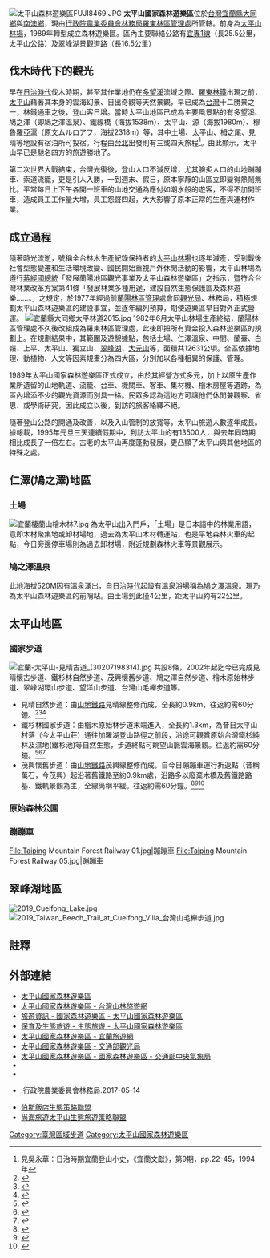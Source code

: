 {{coord|24.497724|N|121.5350318|E|format=dms|display=title|scale:100000}}
{{Otheruses|subject=台灣宜蘭的國家級風景區|other=其他地區的太平山|太平山}}
[[File:太平山森林遊樂區FUJI8469.JPG|thumb]]
'''太平山國家森林遊樂區'''位於[[台灣|台灣]][[宜蘭縣|宜蘭縣]][[大同鄉_(台灣)|大同鄉]]與[[南澳鄉|南澳鄉]]，現由[[行政院農業委員會林務局羅東林區管理處|行政院農業委員會林務局羅東林區管理處]]所管轄。前身為[[太平山林場|太平山林場]]，1989年轉型成立森林遊樂區。區內主要聯絡公路有[[宜專1線|宜專1線]]（長25.5公里，太平山公路）及翠峰湖景觀道路（長16.5公里）

== 伐木時代下的觀光 ==
早在[[台灣日治時期|日治時代]]伐木時期，甚至其作業地仍在[[多望溪|多望溪]]流域之際、[[羅東森林鐵路|羅東林鐵]]出現之前，[[太平山_(台灣)|太平山]]藉著其本身的雲海幻景、日出奇觀等天然景觀，早已成為[[台灣|台灣]]十二勝景之一，林鐵通車之後，登山客日增。當時太平山地區已成為主要風景點的有多望溪、鳩之澤（即鳩之澤溫泉）、鐵線橋（海拔1538m）、太平山、源（海拔1980m）、穆魯羅亞滬（原文ムルロアフ，海拔2318m）等，其中土場、太平山、栂之尾、見晴等地設有宿泊所可投宿。行程由[[台北|台北]]出發則有三或四天旅程<ref>見吳永華：日治時期宜蘭登山小史，《宜蘭文獻》，第9期，pp.22-45，1994年</ref>。由此顯示，太平山早已是馳名四方的旅遊勝地了。

第二次世界大戰結束，台灣光復後，登山人口不減反增，尤其膾炙人口的山地蹦蹦車、索道流籠，更是引人入勝，一到週末、假日，原本寧靜的山區立即變得熱鬧無比。平常每日上下午各開一班車的山地交通為應付如潮水般的遊客，不得不加開班車，造成員工工作量大增，員工怨聲四起，大大影響了原本正常的生產與運材作業。

== 成立過程 ==
隨著時光流逝，號稱全台林木生產紀錄保持者的[[太平山林場|太平山林場]]也逐年減產，受到戰後社會型態變遷和生活環境改變、國民開始重視戶外休閒活動的影響，太平山林場為遵行[[蔣經國|蔣經國]][[總統|總統]]「發展蘭陽地區觀光事業及太平山森林遊樂區」之指示，暨符合台灣林業改革方案第41條「發展林業多種用途，建設自然生態保護區及森林遊樂……。」之規定，於1977年經過前[[蘭陽林區管理處|蘭陽林區管理處]]會同[[觀光局|觀光局]]、林務局，積極規劃太平山森林遊樂區的建設事宜，並逐年編列預算，期使遊樂區早日對外正式營運。
[[File:宜蘭縣大同鄉太平林道2015.jpg|thumb]]
1982年6月太平山林場生產終結，蘭陽林區管理處不久後改組成為羅東林區管理處，此後即把所有資金投入森林遊樂區的規劃上。在規劃結果中，其範圍及遊憩據點，包括土場、仁澤溫泉、中間、蘭臺、白嶺、上平、太平山、獨立山、[[翠峰湖|翠峰湖]]、[[大元山|大元山]]等，面積共12631公頃。全區依據地理、動植物、人文等因素規畫分為四大區，分別加以各種相異的保護、管理。

1989年太平山國家森林遊樂區正式成立，由於其經營方式多元，加上以原生產作業所遺留的山地軌道、流籠、台車、機關車、客車、集材機、檜木房屋等遺跡，為區內增添不少的觀光資源而別具一格。民眾多認為這地方可讓他們休閒兼觀察、省思、或學術研究，因此成立以後，到訪的旅客絡繹不絕。

隨著登山公路的開通及改善，以及入山管制的放寬等，太平山旅遊人數逐年成長。據報載，1995年元旦三天連續假期中，到訪太平山的有13500人，與去年同時期相比成長了一倍左右。古老的太平山再度蓬勃發展，更凸顯了太平山與其他地區的特殊之處。

== 仁澤(鳩之澤)地區 ==
=== 土場 ===
[[File:宜蘭棲蘭山檜木林7.jpg|thumb]]
為太平山出入門戶，「土場」是日本語中的林業用語，意即木材聚集地或卸材場地，過去為太平山木材轉運站，也是平地森林火車的起點，今日旁邊停車場則為過去卸材場，附近規劃森林火車等景觀展示。

=== 鳩之澤溫泉 ===
此地海拔520M因有溫泉湧出，自[[台灣日治時期|日治時代]]起設有溫泉浴場稱為[[鳩之澤溫泉|鳩之澤溫泉]]。現乃為太平山森林遊樂區的前哨站。由土場到此僅4公里，距太平山約有22公里。

== 太平山地區 ==
=== 國家步道 ===
[[File:宜蘭-太平山-見晴古道_(30207198314).jpg|thumb]]
共設8條，2002年起迄今已完成見晴懷古步道、鐵杉林自然步道、茂興懷舊步道、鳩之澤自然步道、檜木原始林步道、翠峰湖環山步道、望洋山步道、台灣山毛櫸步道等。
*見晴自然步道：由[[太平山森林鐵路|山地鐵路]]見晴線整修而成，全長約0.9km，往返約需60分鐘。<ref>{{Cite web |url=https://www.forest.gov.tw/0000274 |title=林務局 - 自然步道 - 見晴懷古步道 |access-date=2021-01-12 |archive-date=2022-02-04 |archive-url=https://web.archive.org/web/20220204052048/https://www.forest.gov.tw/0000274 }}</ref><ref>{{Cite web |url=https://tps.forest.gov.tw/TPSWeb/wSite/ct?xItem=2964&ctNode=280 |title=太平山國家森林遊樂區入口網-見晴懷古步道 |access-date=2021-01-12 |archive-date=2020-09-19 |archive-url=https://web.archive.org/web/20200919053220/https://tps.forest.gov.tw/TPSWeb/wSite/ct?xItem=2964&ctNode=280 |dead-url=no }}</ref><ref>{{Cite web |url=https://recreation.forest.gov.tw/Trail/RT?typ=3&tr_id=019 |title=見晴懷古步道 - 台灣山林悠遊網 |access-date=2021-01-12 |archive-date=2022-02-04 |archive-url=https://web.archive.org/web/20220204053241/https://recreation.forest.gov.tw/Trail/RT?typ=3&tr_id=019 }}</ref>
*鐵杉林國家步道：由檜木原始林步道末端進入，全長約1.3km，為昔日太平山村落（今太平山莊）通往加羅湖登山路徑之前段，沿途可觀賞原始台灣鐵杉純林及濕地(鐵杉池)等自然生態，步道終點可眺望山脈雲海景觀。往返約需60分鐘。<ref>{{Cite web |url=https://tps.forest.gov.tw/TPSWeb/wSite/ct?xItem=2968&ctNode=285 |title=太平山國家森林遊樂區入口網-鐵杉林自然步道 |access-date=2021-01-12 |archive-date=2022-02-04 |archive-url=https://web.archive.org/web/20220204052103/https://tps.forest.gov.tw/TPSWeb/wSite/ct?xItem=2968&ctNode=285 }}</ref><ref>{{Cite web |url=https://www.forest.gov.tw/0000273 |title=林務局 - 自然步道 - 鐵杉林自然步道 |access-date=2021-01-12 |archive-date=2022-02-04 |archive-url=https://web.archive.org/web/20220204052107/https://www.forest.gov.tw/0000273 }}</ref><ref>{{Cite web |url=https://recreation.forest.gov.tw/Trail/RT?typ=3&tr_id=018 |title=鐵杉林自然步道 - 台灣山林悠遊網 |access-date=2021-01-12 |archive-date=2022-02-04 |archive-url=https://web.archive.org/web/20220204053324/https://recreation.forest.gov.tw/Trail/RT?typ=3&tr_id=018 }}</ref>
*茂興懷舊步道：由[[太平山森林鐵路|山地鐵路]]茂興線整修而成，自今日蹦蹦車運行折返點（昔稱萬石，今茂興）起沿著舊鐵路至約0.9km處，沿路多以廢棄木橋及舊鐵路路基、鐵軌景觀為主，全線尚稱平緩。往返約需60分鐘。<ref>{{Cite web |url=https://tps.forest.gov.tw/TPSWeb/wSite/ct?xItem=2970&ctNode=283 |title=太平山國家森林遊樂區入口網-茂興懷舊步道 |access-date=2021-01-12 |archive-date=2022-02-04 |archive-url=https://web.archive.org/web/20220204052131/https://tps.forest.gov.tw/TPSWeb/wSite/ct?xItem=2970&ctNode=283 }}</ref><ref>{{Cite web |url=https://recreation.forest.gov.tw/Trail/RT?typ=1&tr_id=016 |title=茂興懷舊步道 - 台灣山林悠遊網 |access-date=2021-01-18 |archive-date=2022-02-04 |archive-url=https://web.archive.org/web/20220204052136/https://recreation.forest.gov.tw/Trail/RT?typ=1&tr_id=016 }}</ref><ref>{{Cite web |url=https://www.forest.gov.tw/0000271 |title=林務局 - 自然步道 - 茂興懷舊步道 |access-date=2021-01-18 |archive-date=2021-01-22 |archive-url=https://web.archive.org/web/20210122024747/https://www.forest.gov.tw/0000271 |dead-url=no }}</ref>

=== 原始森林公園 ===

=== 蹦蹦車 ===
{{main|太平山森林鐵路}}
{{main|太平山森林鐵路柴油機車}}
<gallery>
File:Taiping Mountain Forest Railway 01.jpg|蹦蹦車
File:Taiping Mountain Forest Railway 05.jpg|蹦蹦車
</gallery>

== 翠峰湖地區 ==
[[File:2019_Cueifong_Lake.jpg|thumb]]
[[File:2019_Taiwan_Beech_Trail_at_Cueifong_Villa_台灣山毛櫸步道.jpg|thumb]]
==註釋==
<references/>

==外部連結==
{{Commonscat|Taipingshan National Forest Recreation Area}}
*[http://tps.forest.gov.tw/ 太平山國家森林遊樂區]{{Wayback|url=http://tps.forest.gov.tw/ |date=20160701132456 }}
*[https://recreation.forest.gov.tw/Forest/RA?typ=0&typ_id=0100001 太平山國家森林遊樂區 - 台灣山林悠遊網]{{Wayback|url=https://recreation.forest.gov.tw/Forest/RA?typ=0&typ_id=0100001 |date=20190422190532 }}
*[https://www.forest.gov.tw/0000172 旅遊資訊 - 國家森林遊樂區 - 太平山國家森林遊樂區] {{Wayback|url=https://www.forest.gov.tw/0000172 |date=20210204103738 }}
*[https://luodong.forest.gov.tw/area 保育及生態旅遊 - 生態旅遊 - 太平山國家森林遊樂區] {{Wayback|url=https://luodong.forest.gov.tw/area |date=20210429010623 }}
*[https://travel.yilan.tw/zh-tw/attraction/details/367 太平山國家森林遊樂區 - 宜蘭旅遊網] {{Wayback|url=https://travel.yilan.tw/zh-tw/attraction/details/367 |date=20210417193053 }}
*[https://www.taiwan.net.tw/m1.aspx?sno=0001016&id=618 太平山國家森林遊樂區 - 交通部觀光局] {{Wayback|url=https://www.taiwan.net.tw/m1.aspx?sno=0001016&id=618 |date=20210625140919 }}
*[https://www.cwb.gov.tw/V8/C/L/NatForest/NatForest.html?PID=E003 太平山國家森林遊樂區 - 國家森林遊樂區 - 交通部中央氣象局] {{Wayback|url=https://www.cwb.gov.tw/V8/C/L/NatForest/NatForest.html?PID=E003 |date=20220331185923 }}
*{{facebook|tps100.forest|太平山國家森林遊樂區的粉絲}}{{Wayback|url=http://www.facebook.com/tps100.forest/ |date=20170201134436 }}
*{{instagram|taipingshan100|太平山國家森林遊樂區}}
*{{youtube|MzUk6FJKQYE|雲煙森林畫太平－太平山國家森林遊樂區 ( 國語版 )}}.行政院農業委員會林務局.2017-05-14
*[http://www.tai-ping-shan.com.tw/ 伯斯飯店生態策略聯盟]{{Wayback|url=http://www.tai-ping-shan.com.tw/ |date=20051231125201 }}
*[http://www.ilan-travel.com.tw/ilan-travel/subject/tai-ping/ 尚海旅遊太平山生態旅遊策略聯盟]{{Wayback|url=http://www.ilan-travel.com.tw/ilan-travel/subject/tai-ping/ |date=20160507143930 }}
{{台灣森林遊樂區列表}}
{{臺灣區域步道}}
[[Category:臺灣區域步道|Category:臺灣區域步道]]
[[Category:太平山國家森林遊樂區|Category:太平山國家森林遊樂區]]
